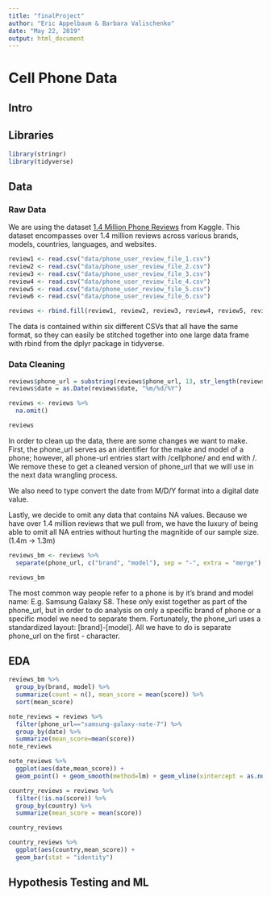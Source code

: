 ```yaml
---
title: "finalProject"
author: "Eric Appelbaum & Barbara Valischenko"
date: "May 22, 2019"
output: html_document
---
```


# Cell Phone Data

## Intro

## Libraries

```r
library(stringr)
library(tidyverse)
```

## Data

### Raw Data

We are using the dataset [1.4 Million Phone Reviews](https://www.kaggle.com/masaladata/14-million-cell-phone-reviews) from Kaggle. This dataset encompasses over 1.4 million reviews across various brands, models, countries, languages, and websites.

```r
review1 <- read.csv("data/phone_user_review_file_1.csv")
review2 <- read.csv("data/phone_user_review_file_2.csv")
review3 <- read.csv("data/phone_user_review_file_3.csv")
review4 <- read.csv("data/phone_user_review_file_4.csv")
review5 <- read.csv("data/phone_user_review_file_5.csv")
review6 <- read.csv("data/phone_user_review_file_6.csv")
```

```r
reviews <- rbind.fill(review1, review2, review3, review4, review5, review6)
```

The data is contained within six different CSVs that all have the same format, so they can easily be stitched together into one large data frame with rbind from the dplyr package in tidyverse.

### Data Cleaning

```r
reviews$phone_url = substring(reviews$phone_url, 13, str_length(reviews$phone_url)-1)
reviews$date = as.Date(reviews$date, "%m/%d/%Y")

reviews <- reviews %>%
  na.omit()

reviews
```

In order to clean up the data, there are some changes we want to make. First, the phone_url serves as an identifier for the make and model of a phone; however, all phone-url entries start with /cellphone/ and end with /. We remove these to get a cleaned version of phone_url that we will use in the next data wrangling process.

We also need to type convert the date from M/D/Y format into a digital date value.

Lastly, we decide to omit any data that contains NA values. Because we have over 1.4 million reviews that we pull from, we have the luxury of being able to omit all NA entries without hurting the magnitide of our sample size. (1.4m -> 1.3m)

```r
reviews_bm <- reviews %>%
  separate(phone_url, c("brand", "model"), sep = "-", extra = "merge")

reviews_bm
```

The most common way people refer to a phone is by it's brand and model name: E.g. Samsung Galaxy S8. These only exist together as part of the phone_url, but in order to do analysis on only a specific brand of phone or a specific model we need to separate them. Fortunately, the phone_url uses a standardized layout: [brand]-[model]. All we have to do is separate phone_url on the first - character.

## EDA

```r
reviews_bm %>%
  group_by(brand, model) %>%
  summarize(count = n(), mean_score = mean(score)) %>%
  sort(mean_score)
```


```r

note_reviews = reviews %>%
  filter(phone_url=="samsung-galaxy-note-7") %>%
  group_by(date) %>%
  summarize(mean_score=mean(score))
note_reviews

note_reviews %>%
  ggplot(aes(date,mean_score)) +
  geom_point() + geom_smooth(method=lm) + geom_vline(xintercept = as.numeric(as.Date("2016-09-02")), color="red")

```

```r
country_reviews = reviews %>%
  filter(!is.na(score)) %>%
  group_by(country) %>%
  summarize(mean_score = mean(score))

country_reviews

country_reviews %>%
  ggplot(aes(country,mean_score)) +
  geom_bar(stat = "identity")
```

## Hypothesis Testing and ML
